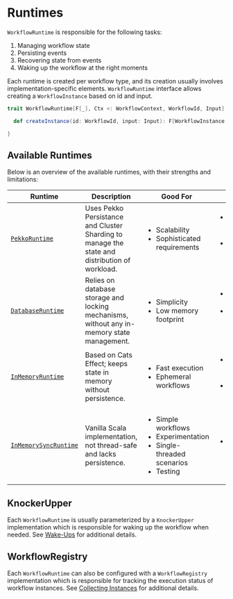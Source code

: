 # Runtimes

`WorkflowRuntime` is responsible for the following tasks:

1. Managing workflow state
2. Persisting events
3. Recovering state from events
4. Waking up the workflow at the right moments

Each runtime is created per workflow type, and its creation usually involves implementation-specific elements.
`WorkflowRuntime` interface allows creating a `WorkflowInstance` based on id and input.

```scala 3
trait WorkflowRuntime[F[_], Ctx <: WorkflowContext, WorkflowId, Input] {

  def createInstance(id: WorkflowId, input: Input): F[WorkflowInstance[F, WCState[Ctx]]]

}
```

## Available Runtimes

Below is an overview of the available runtimes, with their strengths and limitations:

<table>
    <thead>
    <tr>
        <th>Runtime</th>
        <th>Description</th>
        <th>Good For</th>
        <th>Bad For</th>
    </tr>
    </thead>
    <tbody>
    <tr>
        <td><a href="pekko"><code>PekkoRuntime</code></a></td>
        <td>Uses Pekko Persistance and Cluster Sharding to manage the state and distribution of workload.</td>
        <td>
            <ul>
                <li>Scalability</li>
                <li>Sophisticated requirements</li>
            </ul>
        </td>
        <td>
            <ul>
                <li>Small-scale setups</li>
                <li>Low complexity use-cases</li>
            </ul>
        </td>
    </tr>
    <tr>
        <td><a href="database"><code>DatabaseRuntime</code></a></td>
        <td>Relies on database storage and locking mechanisms, without any in-memory state management.</td>
        <td>
            <ul>
                <li>Simplicity</li>
                <li>Low memory footprint</li>
            </ul>
        </td>
        <td>
            <ul>
                <li>High throughput</li>
                <li>Frequent state access</li>
            </ul>
        </td>
    </tr>
    <tr>
        <td><a href="in-memory"><code>InMemoryRuntime</code></a></td>
        <td>Based on Cats Effect; keeps state in memory without persistence.</td>
        <td>
            <ul>
                <li>Fast execution</li>
                <li>Ephemeral workflows</li>
            </ul>
        </td>
        <td>
            <ul>
                <li>Long-running workflows</li>
                <li>State durability</li>
            </ul>
        </td>
    </tr>
    <tr>
        <td><a href="in-memory"><code>InMemorySyncRuntime</code></a></td>
        <td>Vanilla Scala implementation, not thread-safe and lacks persistence.</td>
        <td>
            <ul>
                <li>Simple workflows</li>
                <li>Experimentation</li>
                <li>Single-threaded scenarios</li>
                <li>Testing</li>
            </ul>
        </td>
        <td>
            <ul>
                <li>Production use cases</li>
            </ul>
        </td>
    </tr>
    </tbody>
</table>

## KnockerUpper

Each `WorkflowRuntime` is usually parameterized by a `KnockerUpper` implementation which is responsible for waking up the workflow when needed.
See [Wake-Ups](./04-knocker-uppers.mdx) for additional details.

## WorkflowRegistry

Each `WorkflowRuntime` can also be configured with a `WorkflowRegistry` implementation which is responsible for tracking the execution status of workflow instances.
See [Collecting Instances](./05-workflow-registry.mdx) for additional details.
